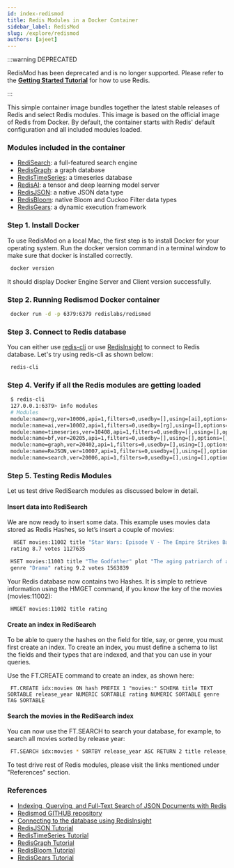 ```yaml
---
id: index-redismod
title: Redis Modules in a Docker Container
sidebar_label: RedisMod
slug: /explore/redismod
authors: [ajeet]
---
```


:::warning DEPRECATED

RedisMod has been deprecated and is no longer supported. Please refer to the [**Getting Started Tutorial**](/howtos/quick-start) for how to use Redis.

:::


<Authors frontMatter={frontMatter} />

This simple container image bundles together the latest stable releases of Redis and select Redis modules.
This image is based on the official image of Redis from Docker. By default, the container starts with Redis' default configuration and all included modules loaded.

### Modules included in the container

- [RediSearch](https://redis.com/modules/redis-search/): a full-featured search engine
- [RedisGraph](https://redis.com/modules/redis-graph/): a graph database
- [RedisTimeSeries](https://redis.com/modules/redis-timeseries/): a timeseries database
- [RedisAI](https://redis.com/modules/redis-ai/): a tensor and deep learning model server
- [RedisJSON](https://redis.com/modules/redis-json/): a native JSON data type
- [RedisBloom](https://redis.com/modules/redis-bloom/): native Bloom and Cuckoo Filter data types
- [RedisGears](https://redis.com/modules/redis-gears/): a dynamic execution framework

### Step 1. Install Docker

To use RedisMod on a local Mac, the first step is to install Docker for your operating system.
Run the docker version command in a terminal window to make sure that docker is installed correctly.

```bash
 docker version
```

It should display Docker Engine Server and Client version successfully.

### Step 2. Running Redismod Docker container

```bash
 docker run -d -p 6379:6379 redislabs/redismod
```

### Step 3. Connect to Redis database

You can either use [redis-cli](/create/homebrew) or use [RedisInsight](/explore/redisinsight/getting-started) to connect to Redis database.
Let's try using redis-cli as shown below:

```bash
 redis-cli
```

### Step 4. Verify if all the Redis modules are getting loaded

```bash
 $ redis-cli
 127.0.0.1:6379> info modules
 # Modules
 module:name=rg,ver=10006,api=1,filters=0,usedby=[],using=[ai],options=[]
 module:name=ai,ver=10002,api=1,filters=0,usedby=[rg],using=[],options=[]
 module:name=timeseries,ver=10408,api=1,filters=0,usedby=[],using=[],options=[]
 module:name=bf,ver=20205,api=1,filters=0,usedby=[],using=[],options=[]
 module:name=graph,ver=20402,api=1,filters=0,usedby=[],using=[],options=[]
 module:name=ReJSON,ver=10007,api=1,filters=0,usedby=[],using=[],options=[]
 module:name=search,ver=20006,api=1,filters=0,usedby=[],using=[],options=[]
```

### Step 5. Testing Redis Modules

Let us test drive RediSearch modules as discussed below in detail.

#### Insert data into RediSearch

We are now ready to insert some data. This example uses movies data stored as Redis Hashes, so let’s insert a couple of movies:

```bash
  HSET movies:11002 title "Star Wars: Episode V - The Empire Strikes Back" plot "Luke Skywalker begins Jedi training with Yoda." release_year 1980 genre "Action"
 rating 8.7 votes 1127635
```

```bash
 HSET movies:11003 title "The Godfather" plot "The aging patriarch of an organized crime dynasty transfers control of his empire to his son." release_year 1972
 genre "Drama" rating 9.2 votes 1563839
```

Your Redis database now contains two Hashes. It is simple to retrieve information using the HMGET command, if you know the key of the movies (movies:11002):

```
 HMGET movies:11002 title rating
```

#### Create an index in RediSearch

To be able to query the hashes on the field for title, say, or genre, you must first create an index. To create an index, you must define a schema to list the fields and their types that are indexed, and that you can use in your queries.

Use the FT.CREATE command to create an index, as shown here:

```
 FT.CREATE idx:movies ON hash PREFIX 1 "movies:" SCHEMA title TEXT SORTABLE release_year NUMERIC SORTABLE rating NUMERIC SORTABLE genre TAG SORTABLE
```

#### Search the movies in the RediSearch index

You can now use the FT.SEARCH to search your database, for example, to search all movies sorted by release year:

```bash
 FT.SEARCH idx:movies * SORTBY release_year ASC RETURN 2 title release_year
```

To test drive rest of Redis modules, please visit the links mentioned under "References" section.

### References

- [Indexing, Querying, and Full-Text Search of JSON Documents with Redis](https://redis.com/blog/index-and-query-json-docs-with-redis/)
- [Redismod GITHUB repository](https://github.com/RedisLabsModules/redismod)
- [Connecting to the database using RedisInsight](https://developer.redis.com/explore/redisinsight/)
- [RedisJSON Tutorial](https://developer.redis.com/howtos/redisjson/)
- [RedisTimeSeries Tutorial](https://developer.redis.com/howtos/redistimeseries)
- [RedisGraph Tutorial](https://developer.redis.com/howtos/redisgraph)
- [RedisBloom Tutorial](https://developer.redis.com/howtos/redisbloom)
- [RedisGears Tutorial](https://developer.redis.com/howtos/redisgears)
